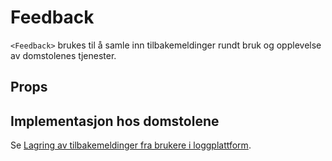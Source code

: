 
<Meta of={FeedbackStories} />

# Feedback

<ComponentLinkRow
  docsHref="https://design.domstol.no/987b33f71/p/73f13e-feedback"
  figmaHref="https://www.figma.com/file/ewqSDmkgqDQ5PyOsRp4V5b/?node-id=155%3A38"
  githubHref="https://github.com/domstolene/designsystem/tree/main/packages/components/src/components/Feedback"
  withBottomSpacing
/>

`<Feedback>` brukes til å samle inn tilbakemeldinger rundt bruk og opplevelse av domstolenes tjenester.

## Props

<Canvas of={FeedbackStories.Default} sourceState="shown" />
<Controls of={FeedbackStories.Default} />

## Implementasjon hos domstolene

Se [Lagring av tilbakemeldinger fra brukere i loggplattform](https://domstol.atlassian.net/wiki/spaces/SIVIL1/pages/4267606065/Lagring+av+tilbakemeldinger+fra+brukere+i+loggplattform+Opensearch).
